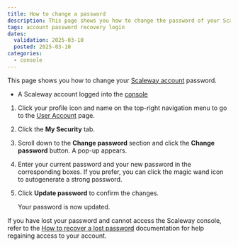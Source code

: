 ```yaml
---
title: How to change a password
description: This page shows you how to change the password of your Scaleway account.
tags: account password recovery login
dates:
  validation: 2025-03-10
  posted: 2025-03-10
categories:
  - console
---
```



This page shows you how to change your [Scaleway account](https://console.scaleway.com) password.

<Requirements />

- A Scaleway account logged into the [console](https://console.scaleway.com)

1. Click your profile icon and name on the top-right navigation menu to go to the [User Account](https://console.scaleway.com/account/security) page.
2. Click the **My Security** tab.
3. Scroll down to the **Change password** section and click the **Change password** button. A pop-up appears.
4. Enter your current password and your new password in the corresponding boxes.
    If you prefer, you can click the magic wand icon to autogenerate a strong password.
5. Click **Update password** to confirm the changes.

    Your password is now updated.

If you have lost your password and cannot access the Scaleway console, refer to the [How to recover a lost password](/account/how-to/recover-a-lost-password) documentation for help regaining access to your account.
